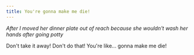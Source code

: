 ```yaml
---
title: You're gonna make me die!
---
```


*After I moved her dinner plate out of reach because she wouldn't wash her hands after going potty*

Don't take it away! Don't do that! You're like... gonna make me die!